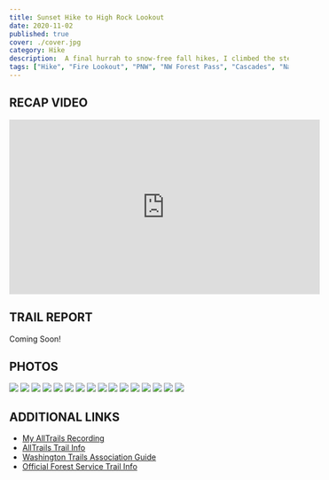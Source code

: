 ```yaml
---
title: Sunset Hike to High Rock Lookout
date: 2020-11-02
published: true
cover: ./cover.jpg
category: Hike
description:  A final hurrah to snow-free fall hikes, I climbed the steep 1.5 miles up to High Rock lookout to watch the sunset over Rainier and surrounding mountains.
tags: ["Hike", "Fire Lookout", "PNW", "NW Forest Pass", "Cascades", "National Forest", "Gifford Pinchot", "Summit", "Fall", "Washington"]
---
```

## RECAP VIDEO
<iframe width="560" height="315" src="https://www.youtube.com/embed/lMora_zrKlA" frameborder="0" allow="accelerometer; autoplay; clipboard-write; encrypted-media; gyroscope; picture-in-picture" allowfullscreen></iframe>

## TRAIL REPORT
Coming Soon!

## PHOTOS
![](./imgs/03_forest.jpg "")
![](./imgs/04_rainier.jpg "")
![](./imgs/05_ember_lookout.jpg "")
![](./imgs/06_lookout_rainier.jpg "")
![](./imgs/07_cascades.jpg "")
![](./imgs/08_group_lookout.jpg "")
![](./imgs/09_lookout_rainier.jpg "")
![](./imgs/10_mt_adams.jpg "")
![](./imgs/11_rainier.jpg "")
![](./imgs/12_rainier.jpg "")
![](./imgs/13_ember.jpg "")
![](./imgs/14_cascades.jpg "")
![](./imgs/15_sunset.jpg "")
![](./imgs/16_summit.jpg "")
![](./imgs/17_golden.jpg "")
![](./imgs/18_high_rock.jpg "")


## ADDITIONAL LINKS
- <a href="https://www.alltrails.com/explore/recording/sunset-at-high-rock-lookout-cdf1e28" alt="My AllTrails Recording" target="_blank">My AllTrails Recording</a>
- <a href="https://www.alltrails.com/trail/us/washington/high-rock-lookout-trail" alt="AllTrails trail info" target="_blank">AllTrails Trail Info</a>
- <a href="https://www.wta.org/go-hiking/hikes/high-rock" alt="Washington Trails Association Guide" target="_blank">Washington Trails Association Guide</a>
- <a href="https://www.fs.usda.gov/recarea/giffordpinchot/recarea/?recid=31300" alt="National Forest Trail Info" target="_blank">Official Forest Service Trail Info</a>
